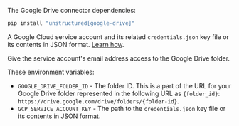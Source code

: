 The Google Drive connector dependencies:

  ```bash CLI, Python
  pip install "unstructured[google-drive]"
  ```

A Google Cloud service account and its related `credentials.json` key file or its contents in JSON format. [Learn how](https://developers.google.com/workspace/guides/create-credentials#service-account).

Give the service account's email address access to the Google Drive folder.

These environment variables:

- `GOOGLE_DRIVE_FOLDER_ID` - The folder ID. This is a part of the URL for your Google Drive folder represented in the following URL as `{folder_id}`: `https://drive.google.com/drive/folders/{folder-id}`.
- `GCP_SERVICE_ACCOUNT_KEY` - The path to the `credentials.json` key file or its contents in JSON format.